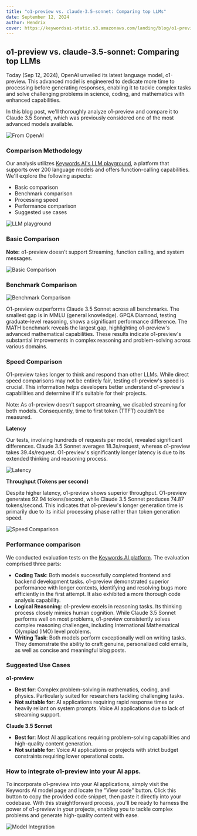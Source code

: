 ```yaml
---
title: "o1-preview vs. claude-3.5-sonnet: Comparing top LLMs"
date: September 12, 2024
author: Hendrix
cover: https://keywordsai-static.s3.amazonaws.com/landing/blog/o1-preview/cover.png
---
```


## o1-preview vs. claude-3.5-sonnet: Comparing top LLMs

Today (Sep 12, 2024), OpenAI unveiled its latest language model, o1-preview. This advanced model is engineered to dedicate more time to processing before generating responses, enabling it to tackle complex tasks and solve challenging problems in science, coding, and mathematics with enhanced capabilities.  

In this blog post, we'll thoroughly analyze o1-preview and compare it to Claude 3.5 Sonnet, which was previously considered one of the most advanced models available.

![From OpenAI](https://keywordsai-static.s3.amazonaws.com/landing/blog/o1-preview/openai.jpg)

### Comparison Methodology

Our analysis utilizes [Keywords AI's LLM playground](https://www.keywordsai.co), a platform that supports over 200 language models and offers function-calling capabilities. We'll explore the following aspects:  
- Basic comparison  
- Benchmark comparison  
- Processing speed  
- Performance comparison  
- Suggested use cases  

![LLM playground](https://keywordsai-static.s3.amazonaws.com/landing/blog/o1-preview/playground.jpg)

### Basic Comparison

**Note:** o1-preview doesn’t support Streaming, function calling, and system messages.

![Basic Comparison](https://keywordsai-static.s3.amazonaws.com/landing/blog/o1-preview/basic.jpg)

### Benchmark Comparison

![Benchmark Comparison](https://keywordsai-static.s3.amazonaws.com/landing/blog/o1-preview/benchmark.jpg)

O1-preview outperforms Claude 3.5 Sonnet across all benchmarks. The smallest gap is in MMLU (general knowledge). GPQA Diamond, testing graduate-level reasoning, shows a significant performance difference. The MATH benchmark reveals the largest gap, highlighting o1-preview's advanced mathematical capabilities. These results indicate o1-preview's substantial improvements in complex reasoning and problem-solving across various domains.

### Speed Comparison

O1-preview takes longer to think and respond than other LLMs. While direct speed comparisons may not be entirely fair, testing o1-preview's speed is crucial. This information helps developers better understand o1-preview's capabilities and determine if it's suitable for their projects.  

Note: As o1-preview doesn't support streaming, we disabled streaming for both models. Consequently, time to first token (TTFT) couldn't be measured.

**Latency**  

Our tests, involving hundreds of requests per model, revealed significant differences. Claude 3.5 Sonnet averages 18.3s/request, whereas o1-preview takes 39.4s/request. O1-preview's significantly longer latency is due to its extended thinking and reasoning process.

![Latency](https://keywordsai-static.s3.amazonaws.com/landing/blog/o1-preview/latency.jpg)

**Throughput (Tokens per second)**  

Despite higher latency, o1-preview shows superior throughput. O1-preview generates 92.94 tokens/second, while Claude 3.5 Sonnet produces 74.87 tokens/second. This indicates that o1-preview's longer generation time is primarily due to its initial processing phase rather than token generation speed.

![Speed Comparison](https://keywordsai-static.s3.amazonaws.com/landing/blog/o1-preview/speed.jpg)

### Performance comparison

We conducted evaluation tests on the [Keywords AI platform](https://keywordsai.co). The evaluation comprised three parts:  
- **Coding Task**: Both models successfully completed frontend and backend development tasks. o1-preview demonstrated superior performance with longer contexts, identifying and resolving bugs more efficiently in the first attempt. It also exhibited a more thorough code analysis capability.  
- **Logical Reasoning**: o1-preview excels in reasoning tasks. Its thinking process closely mimics human cognition. While Claude 3.5 Sonnet performs well on most problems, o1-preview consistently solves complex reasoning challenges, including International Mathematical Olympiad (IMO) level problems.  
- **Writing Task**: Both models perform exceptionally well on writing tasks. They demonstrate the ability to craft genuine, personalized cold emails, as well as concise and meaningful blog posts.

### Suggested Use Cases

**o1-preview**  
- **Best for**: Complex problem-solving in mathematics, coding, and physics. Particularly suited for researchers tackling challenging tasks.  
- **Not suitable for**: AI applications requiring rapid response times or heavily reliant on system prompts. Voice AI applications due to lack of streaming support.  

**Claude 3.5 Sonnet**  
- **Best for**: Most AI applications requiring problem-solving capabilities and high-quality content generation.  
- **Not suitable for**: Voice AI applications or projects with strict budget constraints requiring lower operational costs.

### How to integrate o1-preview into your AI apps.

To incorporate o1-preview into your AI applications, simply visit the Keywords AI model page and locate the "View code" button. Click this button to copy the provided code snippet, then paste it directly into your codebase. With this straightforward process, you'll be ready to harness the power of o1-preview in your projects, enabling you to tackle complex problems and generate high-quality content with ease.

![Model Integration](https://keywordsai-static.s3.amazonaws.com/landing/blog/o1-preview/model.jpg)
